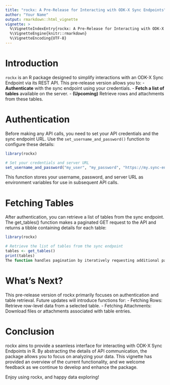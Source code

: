 ```yaml
---
title: "rockx: A Pre-Release for Interacting with ODK-X Sync Endpoints"
author: "Your Name"
output: rmarkdown::html_vignette
vignette: >
  %\VignetteIndexEntry{rockx: A Pre-Release for Interacting with ODK-X Sync Endpoints}
  %\VignetteEngine{knitr::rmarkdown}
  %\VignetteEncoding{UTF-8}
---
```


# Introduction

`rockx` is an R package designed to simplify interactions with an ODK-X Sync Endpoint via its REST API. This pre-release version allows you to:
- **Authenticate** with the sync endpoint using your credentials.
- **Fetch a list of tables** available on the server.
- **(Upcoming)** Retrieve rows and attachments from these tables.

# Authentication

Before making any API calls, you need to set your API credentials and the sync endpoint URL. Use the `set_username_and_password()` function to configure these details:

```r
library(rockx)

# Set your credentials and server URL
set_username_and_password("my_user", "my_password", "https://my.sync-endpoint.com")
```

This function stores your username, password, and server URL as environment variables for use in subsequent API calls.

# Fetching Tables

After authentication, you can retrieve a list of tables from the sync endpoint. The get_tables() function makes a paginated GET request to the API and returns a tibble containing details for each table:
```r
library(rockx)

# Retrieve the list of tables from the sync endpoint
tables <- get_tables()
print(tables)
The function handles pagination by iteratively requesting additional pages if the server indicates there are more results.
```

# What's Next?  

This pre-release version of rockx primarily focuses on authentication and table retrieval. Future updates will introduce functions for:
- Fetching Rows: Retrieve row-level data from a selected table.
- Fetching Attachments: Download files or attachments associated with table entries.

# Conclusion  

rockx aims to provide a seamless interface for interacting with ODK-X Sync Endpoints in R. By abstracting the details of API communication, the package allows you to focus on analyzing your data. This vignette has provided an overview of the current functionality, and we welcome feedback as we continue to develop and enhance the package.

Enjoy using rockx, and happy data exploring!